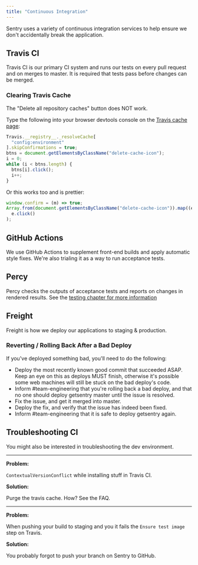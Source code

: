 ```yaml
---
title: "Continuous Integration"
---
```


Sentry uses a variety of continuous integration services to help ensure we don't
accidentally break the application.

## Travis CI

Travis CI is our primary CI system and runs our tests on every pull request and
on merges to master. It is required that tests pass before changes can be
merged.

### Clearing Travis Cache

The "Delete all repository caches" button does NOT work.

Type the following into your browser devtools console on the [Travis cache page](https://travis-ci.org/getsentry/sentry/caches):

```javascript
Travis.__registry__._resolveCache[
  "config:environment"
].skipConfirmations = true;
btns = document.getElementsByClassName("delete-cache-icon");
i = 0;
while (i < btns.length) {
  btns[i].click();
  i++;
}
```

Or this works too and is prettier:

```javascript
window.confirm = (m) => true;
Array.from(document.getElementsByClassName("delete-cache-icon")).map((e) =>
  e.click()
);
```

## GitHub Actions

We use GitHub Actions to supplement front-end builds and apply automatic style
fixes. We're also trialing it as a way to run acceptance tests.

## Percy

Percy checks the outputs of acceptance tests and reports on changes in rendered
results. See the [testing chapter for more information](/testing/#percy)

## Freight

Freight is how we deploy our applications to staging & production.

### Reverting / Rolling Back After a Bad Deploy

If you've deployed something bad, you'll need to do the following:

- Deploy the most recently known good commit that succeeded ASAP. Keep an eye on
  this as deploys MUST finish, otherwise it's possible some web machines will
  still be stuck on the bad deploy's code.
- Inform #team-engineering that you're rolling back a bad deploy, and that no
  one should deploy getsentry master until the issue is resolved.
- Fix the issue, and get it merged into master.
- Deploy the fix, and verify that the issue has indeed been fixed.
- Inform #team-engineering that it is safe to deploy getsentry again.

## Troubleshooting CI

You might also be interested in <Link to="/environment/#troubleshooting">troubleshooting the dev environment</Link>.

---

**Problem:**

`ContextualVersionConflict` while installing stuff in Travis CI.

**Solution:**

Purge the travis cache. How? See the FAQ.

---

**Problem:**

When pushing your build to staging and you it fails the `Ensure test image` step on Travis.

**Solution:**

You probably forgot to push your branch on Sentry to GitHub.

